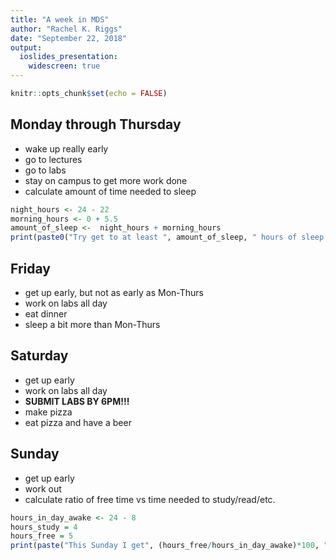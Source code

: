 ```yaml
---
title: "A week in MDS"
author: "Rachel K. Riggs"
date: "September 22, 2018"
output:
  ioslides_presentation:
    widescreen: true
---
```


```r
knitr::opts_chunk$set(echo = FALSE)
```

## Monday through Thursday 

- wake up really early
- go to lectures
- go to labs
- stay on campus to get more work done
- calculate amount of time needed to sleep

```r
night_hours <- 24 - 22
morning_hours <- 0 + 5.5
amount_of_sleep <-  night_hours + morning_hours
print(paste0("Try get to at least ", amount_of_sleep, " hours of sleep."))
```

## Friday

- get up early, but not as early as Mon-Thurs
- work on labs all day
- eat dinner
- sleep a bit more than Mon-Thurs

## Saturday

- get up early
- work on labs all day
- **SUBMIT LABS BY 6PM!!!**
- make pizza
- eat pizza and have a beer

## Sunday {.smaller}

- get up early
- work out
- calculate ratio of free time vs time needed to study/read/etc.

```r
hours_in_day_awake <- 24 - 8
hours_study = 4
hours_free = 5
print(paste("This Sunday I get", (hours_free/hours_in_day_awake)*100, "% free time vs.", (hours_study/hours_in_day_awake)*100,"% work time. The rest is for sleep, cleaning, and errands."))

```



